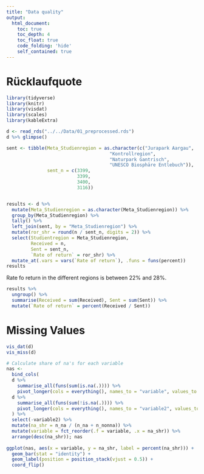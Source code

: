 ```yaml
---
title: "Data quality"
output:   
  html_document:
    toc: true
    toc_depth: 4
    toc_float: true
    code_folding: 'hide'
    self_contained: true
---
```





# Rücklaufquote 



```r

library(tidyverse)
library(knitr)
library(visdat)
library(scales)
library(kableExtra)

```


```r
d <- read_rds("../../Data/01_preprocessed.rds")
d %>% glimpse()
```



```r


sent <- tibble(Meta_Studienregion = as.character(c("Jurapark Aargau", 
                                      "Kontrollregion", 
                                      "Naturpark Gantrisch", 
                                      "UNESCO Biosphäre Entlebuch")),
               sent_n = c(3399, 
                          3399, 
                          3400, 
                          3116))


results <- d %>% 
  mutate(Meta_Studienregion = as.character(Meta_Studienregion)) %>% 
  group_by(Meta_Studienregion) %>% 
  tally() %>% 
  left_join(sent, by = "Meta_Studienregion") %>% 
  mutate(ror_shr = round(n / sent_n, digits = 2)) %>% 
  select(Studientregion = Meta_Studienregion, 
         Received = n, 
         Sent = sent_n, 
         `Rate of return` = ror_shr) %>% 
  mutate_at(.vars = vars(`Rate of return`), .funs = funs(percent)) 
results
```
Rate fo return in the different regions is between 22% and 28%.

```r
results %>% 
  ungroup() %>%  
  summarise(Received = sum(Received), Sent = sum(Sent)) %>% 
  mutate(`Rate of return` = percent(Received / Sent))

```


# Missing Values

```r
vis_dat(d) 
vis_miss(d)
```



```r
# Calculate share of na's for each variable
nas <- 
  bind_cols(
  d %>% 
    summarise_all(funs(sum(is.na(.)))) %>% 
    pivot_longer(cols = everything(), names_to = "variable", values_to = "n_na"),
  d %>% 
    summarise_all(funs(sum(!is.na(.)))) %>% 
    pivot_longer(cols = everything(), names_to = "variable2", values_to = "n_nonna")
  ) %>% 
  select(-variable2) %>% 
  mutate(na_shr = n_na / (n_na + n_nonna)) %>% 
  mutate(variable = fct_reorder(.f = variable, .x = na_shr)) %>% 
  arrange(desc(na_shr)); nas
  
ggplot(nas, aes(x = variable, y = na_shr, label = percent(na_shr))) + 
  geom_bar(stat = "identity") + 
  geom_label(position = position_stack(vjust = 0.5)) +
  coord_flip()

```



